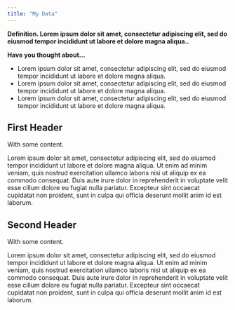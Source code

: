 ```yaml
---
title: "My Data"
---
```


**Definition. Lorem ipsum dolor sit amet, consectetur adipiscing elit, sed do eiusmod tempor incididunt ut labore et dolore magna aliqua..**

<div class = "consideration">
**Have you thought about...**

* Lorem ipsum dolor sit amet, consectetur adipiscing elit, sed do eiusmod tempor incididunt ut labore et dolore magna aliqua.
* Lorem ipsum dolor sit amet, consectetur adipiscing elit, sed do eiusmod tempor incididunt ut labore et dolore magna aliqua.
* Lorem ipsum dolor sit amet, consectetur adipiscing elit, sed do eiusmod tempor incididunt ut labore et dolore magna aliqua.
</div>

## First Header

With some content.

Lorem ipsum dolor sit amet, consectetur adipiscing elit, sed do eiusmod tempor incididunt ut labore et dolore magna aliqua. Ut enim ad minim veniam, quis nostrud exercitation ullamco laboris nisi ut aliquip ex ea commodo consequat. Duis aute irure dolor in reprehenderit in voluptate velit esse cillum dolore eu fugiat nulla pariatur. Excepteur sint occaecat cupidatat non proident, sunt in culpa qui officia deserunt mollit anim id est laborum.

## Second Header

With some content.

Lorem ipsum dolor sit amet, consectetur adipiscing elit, sed do eiusmod tempor incididunt ut labore et dolore magna aliqua. Ut enim ad minim veniam, quis nostrud exercitation ullamco laboris nisi ut aliquip ex ea commodo consequat. Duis aute irure dolor in reprehenderit in voluptate velit esse cillum dolore eu fugiat nulla pariatur. Excepteur sint occaecat cupidatat non proident, sunt in culpa qui officia deserunt mollit anim id est laborum.